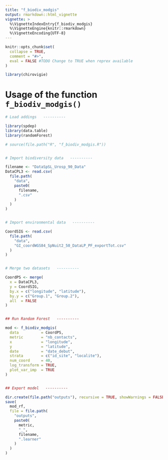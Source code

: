 ```yaml
---
title: "f_biodiv_modgis"
output: rmarkdown::html_vignette
vignette: >
  %\VignetteIndexEntry{f_biodiv_modgis}
  %\VignetteEngine{knitr::rmarkdown}
  %\VignetteEncoding{UTF-8}
---
```


```r
knitr::opts_chunk$set(
  collapse = TRUE,
  comment = "#>",
  eval = FALSE #TODO Change to TRUE when reprex available
)
```

```r
library(chirovigie)
```

# Usage of the function `f_biodiv_modgis()`


```r
# Load addings   ----------

library(spdep)
library(data.table)
library(randomForest)

# source(file.path("R", "f_biodiv_modgis.R"))


# Import biodiversity data   ----------

filename <- "DataSpSL_Urosp_90_Data"
DataCPL3 <- read.csv(
  file.path(
    "data",
    paste0(
      filename,
      ".csv"
    )
  )
)


# Import environmental data   ----------

CoordSIG <- read.csv(
  file.path(
    "data",
    "GI_coordWGS84_SpNuit2_50_DataLP_PF_exportTot.csv"
  )
)


# Merge two datasets   ----------

CoordPS <- merge(
  x = DataCPL3,
  y = CoordSIG,
  by.x = c("longitude", "latitude"),
  by.y = c("Group.1", "Group.2"),
  all  = FALSE
)


## Run Random Forest   ----------

mod <- f_biodiv_modgis(
  data          = CoordPS,
  metric        = "nb_contacts",
  x             = "longitude",
  y             = "latitude",
  date          = "date_debut",
  strata        = c("id_site", "localite"),
  num_coord     = 40,
  log_transform = TRUE,
  plot_var_imp  = TRUE
)


## Export model   ----------

dir.create(file.path("outputs"), recursive = TRUE, showWarnings = FALSE)
save(
  mod_rf,
  file = file.path(
    "outputs",
    paste0(
      metric,
      "_",
      filename,
      ".learner"
    )
  )
)
```
